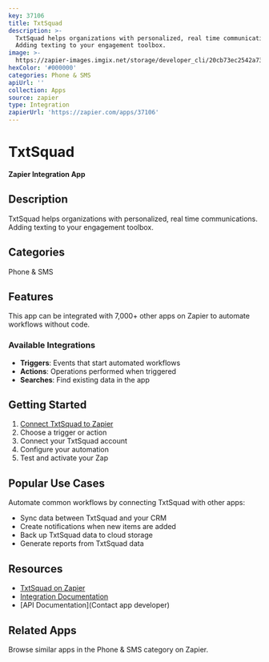 ```yaml
---
key: 37106
title: TxtSquad
description: >-
  TxtSquad helps organizations with personalized, real time communications.
  Adding texting to your engagement toolbox.
image: >-
  https://zapier-images.imgix.net/storage/developer_cli/20cb73ec2542a73d6a9d5e7185209a74.png?auto=format%2Ccompress&ixlib=python-3.0.0&q=50
hexColor: '#000000'
categories: Phone & SMS
apiUrl: ''
collection: Apps
source: zapier
type: Integration
zapierUrl: 'https://zapier.com/apps/37106'
---
```

# TxtSquad

**Zapier Integration App**

## Description

TxtSquad helps organizations with personalized, real time communications. Adding texting to your engagement toolbox.

## Categories

Phone & SMS

## Features

This app can be integrated with 7,000+ other apps on Zapier to automate workflows without code.

### Available Integrations

- **Triggers**: Events that start automated workflows
- **Actions**: Operations performed when triggered
- **Searches**: Find existing data in the app

## Getting Started

1. [Connect TxtSquad to Zapier](https://zapier.com/apps/37106)
2. Choose a trigger or action
3. Connect your TxtSquad account
4. Configure your automation
5. Test and activate your Zap

## Popular Use Cases

Automate common workflows by connecting TxtSquad with other apps:

- Sync data between TxtSquad and your CRM
- Create notifications when new items are added
- Back up TxtSquad data to cloud storage
- Generate reports from TxtSquad data

## Resources

- [TxtSquad on Zapier](https://zapier.com/apps/37106)
- [Integration Documentation](https://zapier.com/apps/37106/integrations)
- [API Documentation](Contact app developer)

## Related Apps

Browse similar apps in the Phone & SMS category on Zapier.
